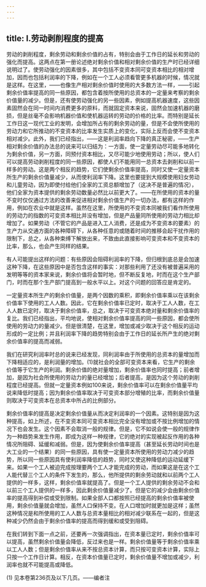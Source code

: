```yaml
---
---
---
```

title: Ⅰ.劳动剥削程度的提高
---



劳动的剥削程度，剩余劳动和剩余价值的占有，特别会由于工作日的延长和劳动的强化而提高。这两点在第一册论述绝对剩余价值和相对剩余价值的生产时已经详细说明过了。使劳动强化的因素很多，其中包括不变资本同可变资本相比的相对增加，因而也包括利润率的下降，例如在一个工人必须看管更多机器的时候，情况就是这样。在这里，——也像生产相对剩余价值时使用的大多数方法一样，——引起剩余价值率提高的同一些原因，都包含着按所使用的总资本的一定量来考察的剩余价值量的减少。但是，还有使劳动强化的另一些因素，例如提高机器速度，这些因素固然会在同一时间内消费更多的原料，而就固定资本来说，固然会加速机器的磨损，但是丝毫不会影响机器价值和使机器运转的劳动的价格的比率。而特别是延长工作日这一现代工业的发明，会增加所占有的剩余劳动的量，但是不会使所使用的劳动力和它所推动的不变资本的比率发生实质上的变化，实际上反而会使不变资本相对减少。此外，我们已经指出，——这是利润率趋向下降的真正秘密，——生产相对剩余价值的办法总的说来可以归结为：一方面，使一定量劳动尽可能多地转化为剩余价值，另一方面，同预付资本相比，又尽可能少地使用劳动；所以，使人们可以提高劳动剥削程度的同一些原因，都使人们不能用同一总资本去剥削和以前一样多的劳动。这是两个相反的趋势，它们使剩余价值率提高，同时又使一定量资本所生产的剩余价值量减少，从而使利润率下降。这里也要提到大规模使用妇女劳动和儿童劳动，因为即使付给他们全家的工资总额增加了（这决不是普遍的情况），他们全家为资本提供的剩余劳动数量必然比以前更大了。——在所使用的资本的量不变时仅仅通过方法的改善来促进相对剩余价值生产的一切办法，都有这样的作用，例如在农业中就是这样。虽然在这里，所使用的不变资本同被我们看作所使用的劳动力的指数的可变资本相比并没有增加，但是产品量同所使用的劳动力相比却增加了。如果劳动（不管它的产品是进入工人消费，还是成为不变资本的要素）的生产力从交通方面的各种障碍下，从各种任意的或随着时间的推移会起干扰作用的限制下，总之，从各种束缚下解放出来，不致由此直接影响可变资本和不变资本的比率，那么，也会产生同样的结果。

有人可能提出这样的问题：有些原因会阻碍利润率的下降，但归根到底总是会加速这种下降，在这些原因中是否包含这样的事实：对那些利用了还没有被普遍采用的发明等等的资本家来说，剩余价值将会暂时地，但不断反复地，时而在这个生产部门，时而在那个生产部门提高到一般水平以上。对这个问题的回答应是肯定的。

一定量资本所生产的剩余价值量，是两个因数的乘积，即剩余价值率乘以在该剩余价值率下使用的工人人数。因此，它在剩余价值率已定时，取决于工人人数，在工人人数已定时，取决于剩余价值率，总之，取决于可变资本绝对量和剩余价值率的复比。我们已经指出，平均地说，使相对剩余价值率提高的同一些原因，都会使所使用的劳动力的量减少。但是很清楚，在这里，增加或减少取决于这个相反的运动形成的一定比例；并且利润率下降的趋势特别会由于工作日的延长所产生的绝对剩余价值率的提高而减弱。

我们在研究利润率时总的说来已经发现，同利润率由于所使用的总资本的量增加而下降相适应的，是利润量的增加。(1)就社会的全部可变资本来看，它生产的剩余价值等于它生产的利润。剩余价值的绝对量增加，剩余价值率也同时提高；前者增加，是因为社会所使用的劳动力的量已经增加；后者提高，是因为这个劳动的剥削程度已经提高。但就一定量资本例如100来说，剩余价值率可以在剩余价值量平均说来降低时提高；因为剩余价值率取决于可变资本部分增殖的比率，而剩余价值量则取决于可变资本在总资本中所占的比例部分。

剩余价值率的提高是决定剩余价值量从而决定利润率的一个因素。这特别是因为这种提高，如上所述，在不变资本同可变资本相比完全没有增加或不按比例增加的情况下也会发生。这个因素不会取消一般的规律。但是，它不如说会使一般的规律作为一种趋势来发生作用，即成为这样一种规律，它的绝对的实现被起反作用的各种情况所阻碍、延缓和减弱。但是，因为使剩余价值率提高（甚至延长劳动时间也是大工业的一个结果）的同一些原因，具有使一定量资本所使用的劳动力减少的趋势，所以同一些原因具有使利润率降低的趋势，同时又使这种降低的运动延缓下来。如果一个工人被迫完成按理要两个工人才能完成的劳动，而如果这是在这个工人能代替三个工人的条件下发生的，那么，他所提供的剩余劳动就和以前两个工人提供的一样多，这样，剩余价值率就提高了。但是一个工人提供的剩余劳动不会和以前三个工人提供的一样多，因此剩余价值量减少了。但是它的减少会由剩余价值率的提高得到补偿或受到限制。如果全部人口都按照已经提高的剩余价值率被使用，剩余价值量就会增加，虽然人口保持不变。在人口增加时就更加是这样；虽然这种情况是和所使用的工人人数与总资本量相比的相对减少联系在一起的，但是这种减少仍然会由于剩余价值率的提高而得到缓和或受到阻碍。

在我们转到下面一点之前，还要再一次强调指出，在资本量已定时，剩余价值率可以提高，虽然剩余价值量会降低，反过来也是一样。剩余价值量等于剩余价值率乘以工人人数；但是剩余价值率从来不按总资本计算，而只按可变资本计算，实际上只按一个工作日计算。相反，在资本价值量已定时，剩余价值量不增加或减少，利润率也就不可能提高或降低。

(1) 见本卷第236页及以下几页。——编者注